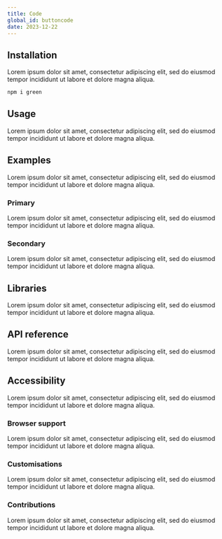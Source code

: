 ```yaml
---
title: Code
global_id: buttoncode
date: 2023-12-22
---
```


## Installation
Lorem ipsum dolor sit amet, consectetur adipiscing elit, sed do eiusmod tempor incididunt ut labore et dolore magna aliqua. 

```sh
npm i green
```


## Usage
Lorem ipsum dolor sit amet, consectetur adipiscing elit, sed do eiusmod tempor incididunt ut labore et dolore magna aliqua. 

## Examples 
Lorem ipsum dolor sit amet, consectetur adipiscing elit, sed do eiusmod tempor incididunt ut labore et dolore magna aliqua.

### Primary
Lorem ipsum dolor sit amet, consectetur adipiscing elit, sed do eiusmod tempor incididunt ut labore et dolore magna aliqua.

### Secondary
Lorem ipsum dolor sit amet, consectetur adipiscing elit, sed do eiusmod tempor incididunt ut labore et dolore magna aliqua.

## Libraries
Lorem ipsum dolor sit amet, consectetur adipiscing elit, sed do eiusmod tempor incididunt ut labore et dolore magna aliqua.

## API reference
Lorem ipsum dolor sit amet, consectetur adipiscing elit, sed do eiusmod tempor incididunt ut labore et dolore magna aliqua.

## Accessibility
Lorem ipsum dolor sit amet, consectetur adipiscing elit, sed do eiusmod tempor incididunt ut labore et dolore magna aliqua.

### Browser support
Lorem ipsum dolor sit amet, consectetur adipiscing elit, sed do eiusmod tempor incididunt ut labore et dolore magna aliqua.

### Customisations
Lorem ipsum dolor sit amet, consectetur adipiscing elit, sed do eiusmod tempor incididunt ut labore et dolore magna aliqua.

### Contributions 
Lorem ipsum dolor sit amet, consectetur adipiscing elit, sed do eiusmod tempor incididunt ut labore et dolore magna aliqua.